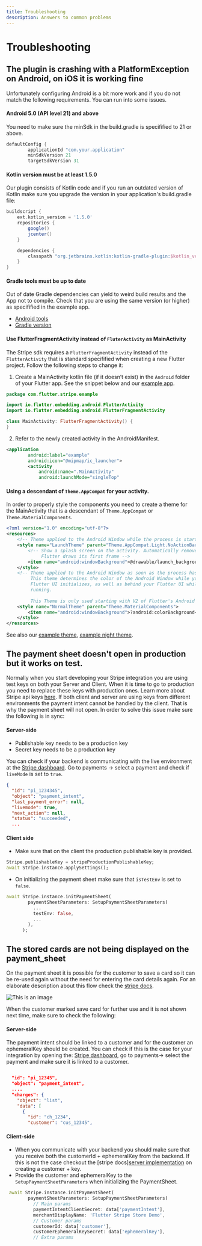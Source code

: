 ```yaml
---
title: Troubleshooting
description: Answers to common problems
---
```


# Troubleshooting

## The plugin is crashing with a PlatformException on Android, on iOS it is working fine

Unfortunately configuring Android is a bit more work and if you do not match the following requirements. You can run into some issues.


#### Android 5.0 (API level 21) and above
You need to make sure the minSdk in the build.gradle is specifified to 21 or above.

```groovy
defaultConfig {
        applicationId "com.your.application"
        minSdkVersion 21
        targetSdkVersion 31
```

#### Kotlin version must be at least 1.5.0 

Our plugin consists of Kotlin code and if you run an outdated version of Kotlin  make sure you upgrade the version in your application's build.gradle file:

```groovy
buildscript {
    ext.kotlin_version = '1.5.0'
    repositories {
        google()
        jcenter()
    }

    dependencies {
        classpath "org.jetbrains.kotlin:kotlin-gradle-plugin:$kotlin_version"
    }
}
```

#### Gradle tools must be up to date

Out of date Gradle dependencies can yield to weird build results and the App not to compile. Check that you are using the same version (or higher) as specifified in the example app. 
- [Android tools](https://github.com/flutter-stripe/flutter_stripe/blob/main/example/android/build.gradle#L9) 
- [Gradle version](https://github.com/flutter-stripe/flutter_stripe/blob/main/example/android/gradle/wrapper/gradle-wrapper.properties#L6) 

#### Use FlutterFragmentActivity instead of `FluterActivity` as MainActivity

The Stripe sdk requires a `FlutterFragmentActivity` instead of the `FlutterActivity` that is standard specifified when creating a new Flutter project. Follow the following steps to change it:

1. Create a MainActivity kotlin file (if it doesn’t exist) in the `Android` folder of your Flutter app. See the snippet below and our [example app](https://github.com/flutter-stripe/flutter_stripe/blob/main/example/android/app/src/main/kotlin/com/flutter/stripe/example/MainActivity.kt).

```kotlin
package com.flutter.stripe.example

import io.flutter.embedding.android.FlutterActivity
import io.flutter.embedding.android.FlutterFragmentActivity

class MainActivity: FlutterFragmentActivity() {
}
```

2. Refer to the newly created activity in the AndroidManifest.

```xml
<application
        android:label="example"
        android:icon="@mipmap/ic_launcher">
        <activity
            android:name=".MainActivity"
            android:launchMode="singleTop"
```

#### Using a descendant of `Theme.AppCompat` for your activity.

In order to properly style the components you need to create a theme for the MainActivity that is a descendant of `Theme.AppCompat` or `Theme.MaterialComponents`. 

```xml
<?xml version="1.0" encoding="utf-8"?>
<resources>
    <!-- Theme applied to the Android Window while the process is starting when the OS's Dark Mode setting is off -->
    <style name="LaunchTheme" parent="Theme.AppCompat.Light.NoActionBar">
        <!-- Show a splash screen on the activity. Automatically removed when
             Flutter draws its first frame -->
        <item name="android:windowBackground">@drawable/launch_background</item>
    </style>
    <!-- Theme applied to the Android Window as soon as the process has started.
         This theme determines the color of the Android Window while your
         Flutter UI initializes, as well as behind your Flutter UI while its
         running.
         
         This Theme is only used starting with V2 of Flutter's Android embedding. -->
    <style name="NormalTheme" parent="Theme.MaterialComponents">
        <item name="android:windowBackground">?android:colorBackground</item>
    </style>
</resources>
```

See also our [example theme](https://github.com/flutter-stripe/flutter_stripe/blob/main/example/android/app/src/main/res/values/styles.xml#L15), [example night theme](https://github.com/flutter-stripe/flutter_stripe/blob/main/example/android/app/src/main/res/values-night/styles.xml#L16).


## The payment sheet doesn't open in production but it works on test.

Normally when you start developing your Stripe integration you are using test keys on both your Server and Client. When it is time to go to production you need to replace these keys with production ones. Learn more about Stripe api keys [here](https://stripe.com/docs/keys). If both client and server are using keys from different environments the payment intent cannot be handled by the client. That is why the payment sheet will not open.
In order to solve this issue make sure the following is in sync:

#### Server-side

- Publishable key needs to be a production key
- Secret key needs to be a production key

You can check if your backend is communicating with the live environment at the [Stripe dashboard](https://dashboard.stripe.com). Go to payments -> select a payment and check if `liveMode` is set to `true`.

```json
{
  "id": "pi_1234345",
  "object": "payment_intent",
  "last_payment_error": null,
  "livemode": true,
  "next_action": null,
  "status": "succeeded",
  ...
```

#### Client side

- Make sure that on the client the production publishable key is provided. 

```dart
Stripe.publishableKey = stripeProductionPublishableKey;
await Stripe.instance.applySettings();
```

- On initializing the payment sheet make sure that `isTestEnv` is set to `false`.

```dart 
await Stripe.instance.initPaymentSheet(
        paymentSheetParameters: SetupPaymentSheetParameters(
          ...
          testEnv: false,
          ...
        ),
      );
```


## The stored cards are not being displayed on the payment_sheet

On the payment sheet it is possible for the customer to save a card so it can be re-used again without the need for entering the card details again. For an elaborate description about this flow check the [stripe docs](https://stripe.com/docs/payments/save-during-payment).

![This is an image](./assets/trouble_shoot_save_card.png)

When the customer marked save card for further use and it is not shown next time, make sure to check the following:

#### Server-side
The payment intent should be linked to a customer and for the customer an ephemeralKey should be created. You can check if this is the case for your integration by opening the: [Stripe dashboard](https://dashboard.stripe.com), go to payments-> select the payment and make sure it is linked to a customer.


```json

  "id": "pi_12345",
  "object": "payment_intent",
  ....
  "charges": {
    "object": "list",
    "data": [
      {
        "id": "ch_1234",
        "customer": "cus_12345",
```

#### Client-side
- When you communicate with your backend you should make sure that you receive both the customerId + ephemeralKey from the backend. If this is not the case checkout the [stripe docs][server implementation](https://stripe.com/docs/payments/save-during-payment?platform=react-native&ui=payment-sheet#react-native-add-server-endpoint) on creating a customer + key. 
- Provide the customer and ephemeralKey to the `SetupPaymentSheetParameters` when initializing the PaymentSheet. 

```dart
 await Stripe.instance.initPaymentSheet(
        paymentSheetParameters: SetupPaymentSheetParameters(
          // Main params
          paymentIntentClientSecret: data['paymentIntent'],
          merchantDisplayName: 'Flutter Stripe Store Demo',
          // Customer params
          customerId: data['customer'],
          customerEphemeralKeySecret: data['ephemeralKey'],
          // Extra params
```

